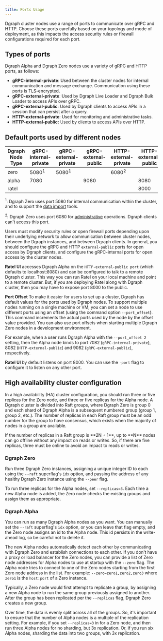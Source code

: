 ```yaml
---
title: Ports Usage
---
```



<DgraphWIP />

Dgraph cluster nodes use a range of ports to communicate over gRPC and HTTP.
Choose these ports carefully based on your topology and mode of deployment, as
this impacts the access security rules or firewall configurations required for
each port.

## Types of ports

Dgraph Alpha and Dgraph Zero nodes use a variety of gRPC and HTTP ports, as
follows:

- **gRPC-internal-private**: Used between the cluster nodes for internal
  communication and message exchange. Communication using these ports is
  TLS-encrypted.
- **gRPC-external-private**: Used by Dgraph Live Loader and Dgraph Bulk Loader
  to access APIs over gRPC.
- **gRPC-external-public**: Used by Dgraph clients to access APIs in a session
  that can persist after a query.
- **HTTP-external-private**: Used for monitoring and administrative tasks.
- **HTTP-external-public:** Used by clients to access APIs over HTTP.

## Default ports used by different nodes

| Dgraph Node Type | gRPC-internal-private | gRPC-external-private | gRPC-external-public | HTTP-external-private | HTTP-external-public |
| ---------------- | --------------------- | --------------------- | -------------------- | --------------------- | -------------------- |
| zero             | 5080<sup>1</sup>      | 5080<sup>1</sup>      |                      | 6080<sup>2</sup>      |                      |
| alpha            | 7080                  |                       | 9080                 |                       | 8080                 |
| ratel            |                       |                       |                      |                       | 8000                 |

<sup>1</sup>: Dgraph Zero uses port 5080 for internal communication within the
cluster, and to support the [data import](/dgraph/admin/import) tools.

<sup>2</sup>: Dgraph Zero uses port 6080 for
[administrative](/dgraph/self-managed/dgraph-zero) operations. Dgraph clients
can't access this port.

Users must modify security rules or open firewall ports depending upon their
underlying network to allow communication between cluster nodes, between the
Dgraph instances, and between Dgraph clients. In general, you should configure
the gRPC and HTTP `external-public` ports for open access by Dgraph clients, and
configure the gRPC-internal ports for open access by the cluster nodes.

**Ratel UI** accesses Dgraph Alpha on the `HTTP-external-public port` (which
defaults to localhost:8080) and can be configured to talk to a remote Dgraph
cluster. This way you can run Ratel on your local machine and point to a remote
cluster. But, if you are deploying Ratel along with Dgraph cluster, then you may
have to expose port 8000 to the public.

**Port Offset** To make it easier for users to set up a cluster, Dgraph has
default values for the ports used by Dgraph nodes. To support multiple nodes
running on a single machine or VM, you can set a node to use different ports
using an offset (using the command option `--port_offset`). This command
increments the actual ports used by the node by the offset value provided. You
can also use port offsets when starting multiple Dgraph Zero nodes in a
development environment.

For example, when a user runs Dgraph Alpha with the `--port_offset 2` setting,
then the Alpha node binds to port 7082 (`gRPC-internal-private`), 8082
(`HTTP-external-public`) and 9082 (`gRPC-external-public`), respectively.

**Ratel UI** by default listens on port 8000. You can use the `-port` flag to
configure it to listen on any other port.

## High availability cluster configuration

In a high availability (HA) cluster configuration, you should run three or five
replicas for the Zero node, and three or five replicas for the Alpha node. A
Dgraph cluster is divided into Raft groups, where Dgraph Zero is group 0 and
each shard of Dgraph Alpha is a subsequent numbered group (group 1, group 2,
etc.). The number of replicas in each Raft group must be an odd number for the
group to have consensus, which exists when the majority of nodes in a group are
available.

<Tip>
  If the number of replicas in a Raft group is **2N + 1**, up to **N** nodes can
  go offline without any impact on reads or writes. So, if there are five
  replicas, three must be online to avoid an impact to reads or writes.
</Tip>

### Dgraph Zero

Run three Dgraph Zero instances, assigning a unique integer ID to each using the
`--raft` superflag's `idx` option, and passing the address of any healthy Dgraph
Zero instance using the `--peer` flag.

To run three replicas for the Alpha nodes, set `--replicas=3`. Each time a new
Alpha node is added, the Zero node checks the existing groups and assign them as
appropriate.

### Dgraph Alpha

You can run as many Dgraph Alpha nodes as you want. You can manually set the
`--raft` superflag's `idx` option, or you can leave that flag empty, and the
Zero node assigns an id to the Alpha node. This id persists in the write-ahead
log, so be careful not to delete it.

The new Alpha nodes automatically detect each other by communicating with Dgraph
Zero and establish connections to each other. If you don't have a proxy or load
balancer for the Zero nodes, you can provide a list of Zero node addresses for
Alpha nodes to use at startup with the `--zero` flag. The Alpha node tries to
connect to one of the Zero nodes starting from the first Zero node address in
the list. For example: `--zero=zero1,zero2,zero3` where `zero1` is the
`host:port` of a Zero instance.

Typically, a Zero node would first attempt to replicate a group, by assigning a
new Alpha node to run the same group previously assigned to another. After the
group has been replicated per the `--replicas` flag, Dgraph Zero creates a new
group.

Over time, the data is evenly split across all of the groups. So, it's important
to ensure that the number of Alpha nodes is a multiple of the replication
setting. For example, if you set `--replicas=3` in for a Zero node, and then run
three Alpha nodes for no sharding, but 3x replication. Or, if you run six Alpha
nodes, sharding the data into two groups, with 3x replication.
